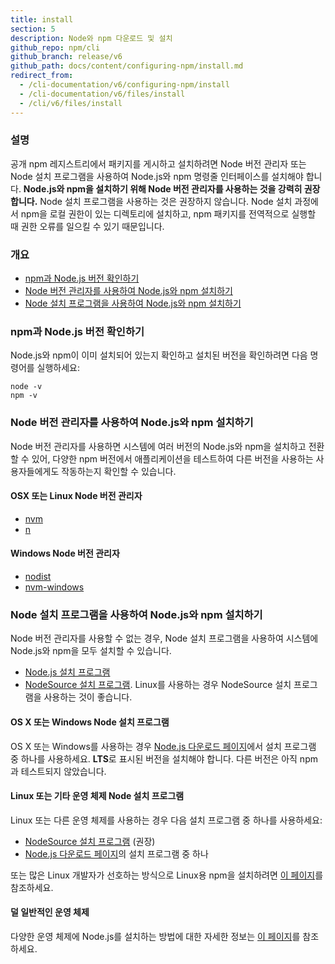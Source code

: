 ```yaml
---
title: install
section: 5
description: Node와 npm 다운로드 및 설치
github_repo: npm/cli
github_branch: release/v6
github_path: docs/content/configuring-npm/install.md
redirect_from:
  - /cli-documentation/v6/configuring-npm/install
  - /cli-documentation/v6/files/install
  - /cli/v6/files/install
---
```


### 설명

공개 npm 레지스트리에서 패키지를 게시하고 설치하려면 Node 버전 관리자 또는 Node 설치 프로그램을 사용하여 Node.js와 npm 명령줄 인터페이스를 설치해야 합니다. **Node.js와 npm을 설치하기 위해 Node 버전 관리자를 사용하는 것을 강력히 권장합니다.** Node 설치 프로그램을 사용하는 것은 권장하지 않습니다. Node 설치 과정에서 npm을 로컬 권한이 있는 디렉토리에 설치하고, npm 패키지를 전역적으로 실행할 때 권한 오류를 일으킬 수 있기 때문입니다.

### 개요

- [npm과 Node.js 버전 확인하기](#npm과-nodejs-버전-확인하기)
- [Node 버전 관리자를 사용하여 Node.js와 npm 설치하기](#node-버전-관리자를-사용하여-nodejs와-npm-설치하기)
- [Node 설치 프로그램을 사용하여 Node.js와 npm 설치하기](#node-설치-프로그램을-사용하여-nodejs와-npm-설치하기)

### npm과 Node.js 버전 확인하기

Node.js와 npm이 이미 설치되어 있는지 확인하고 설치된 버전을 확인하려면 다음 명령어를 실행하세요:

```
node -v
npm -v
```

### Node 버전 관리자를 사용하여 Node.js와 npm 설치하기

Node 버전 관리자를 사용하면 시스템에 여러 버전의 Node.js와 npm을 설치하고 전환할 수 있어, 다양한 npm 버전에서 애플리케이션을 테스트하여 다른 버전을 사용하는 사용자들에게도 작동하는지 확인할 수 있습니다.

#### OSX 또는 Linux Node 버전 관리자

- [nvm](https://github.com/creationix/nvm)
- [n](https://github.com/tj/n)

#### Windows Node 버전 관리자

- [nodist](https://github.com/marcelklehr/nodist)
- [nvm-windows](https://github.com/coreybutler/nvm-windows)

### Node 설치 프로그램을 사용하여 Node.js와 npm 설치하기

Node 버전 관리자를 사용할 수 없는 경우, Node 설치 프로그램을 사용하여 시스템에 Node.js와 npm을 모두 설치할 수 있습니다.

- [Node.js 설치 프로그램](https://nodejs.org/en/download/)
- [NodeSource 설치 프로그램](https://github.com/nodesource/distributions). Linux를 사용하는 경우 NodeSource 설치 프로그램을 사용하는 것이 좋습니다.

#### OS X 또는 Windows Node 설치 프로그램

OS X 또는 Windows를 사용하는 경우 [Node.js 다운로드 페이지](https://nodejs.org/en/download/)에서 설치 프로그램 중 하나를 사용하세요. **LTS**로 표시된 버전을 설치해야 합니다. 다른 버전은 아직 npm과 테스트되지 않았습니다.

#### Linux 또는 기타 운영 체제 Node 설치 프로그램

Linux 또는 다른 운영 체제를 사용하는 경우 다음 설치 프로그램 중 하나를 사용하세요:

- [NodeSource 설치 프로그램](https://github.com/nodesource/distributions) (권장)
- [Node.js 다운로드 페이지](https://nodejs.org/en/download/)의 설치 프로그램 중 하나

또는 많은 Linux 개발자가 선호하는 방식으로 Linux용 npm을 설치하려면 [이 페이지](https://nodejs.org/en/download/package-manager/)를 참조하세요.

#### 덜 일반적인 운영 체제

다양한 운영 체제에 Node.js를 설치하는 방법에 대한 자세한 정보는 [이 페이지][pkg-mgr]를 참조하세요.

[pkg-mgr]: https://nodejs.org/en/download/package-manager/
